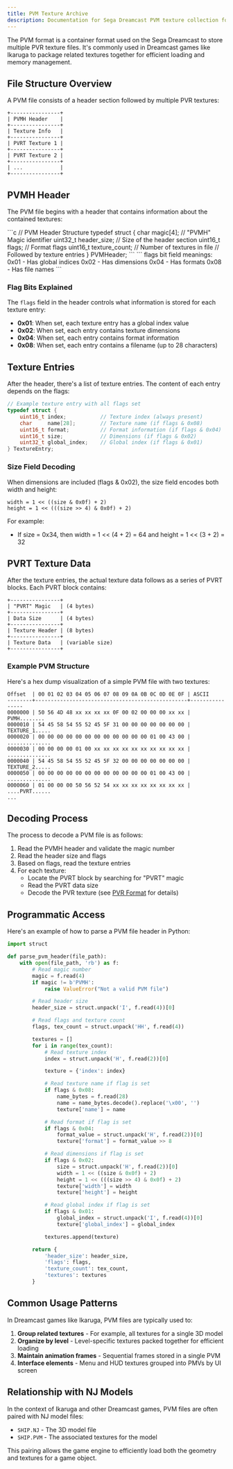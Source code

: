 ```yaml
---
title: PVM Texture Archive
description: Documentation for Sega Dreamcast PVM texture collection format
---
```



The PVM format is a container format used on the Sega Dreamcast to store multiple PVR texture files. It's commonly used in Dreamcast games like Ikaruga to package related textures together for efficient loading and memory management.

## File Structure Overview

A PVM file consists of a header section followed by multiple PVR textures:

```
+----------------+
| PVMH Header    |
+----------------+
| Texture Info   |
+----------------+
| PVRT Texture 1 |
+----------------+
| PVRT Texture 2 |
+----------------+
| ...            |
+----------------+
```

## PVMH Header

The PVM file begins with a header that contains information about the contained textures:

<Tabs>
  <TabItem label="Header Structure">
```c
// PVM Header Structure
typedef struct {
    char       magic[4];     // "PVMH" Magic identifier
    uint32_t   header_size;  // Size of the header section
    uint16_t   flags;        // Format flags
    uint16_t   texture_count; // Number of textures in file
    // Followed by texture entries
} PVMHeader;
```
  </TabItem>

  <TabItem label="Flag Bits">
```
flags bit field meanings:
0x01 - Has global indices
0x02 - Has dimensions
0x04 - Has formats
0x08 - Has file names
```
  </TabItem>
</Tabs>

### Flag Bits Explained

The `flags` field in the header controls what information is stored for each texture entry:

- **0x01**: When set, each texture entry has a global index value
- **0x02**: When set, each entry contains texture dimensions
- **0x04**: When set, each entry contains format information
- **0x08**: When set, each entry contains a filename (up to 28 characters)

## Texture Entries

After the header, there's a list of texture entries. The content of each entry depends on the flags:

```c
// Example texture entry with all flags set
typedef struct {
    uint16_t index;           // Texture index (always present)
    char     name[28];        // Texture name (if flags & 0x08)
    uint16_t format;          // Format information (if flags & 0x04)
    uint16_t size;            // Dimensions (if flags & 0x02)
    uint32_t global_index;    // Global index (if flags & 0x01)
} TextureEntry;
```

### Size Field Decoding

When dimensions are included (flags & 0x02), the size field encodes both width and height:

```
width = 1 << ((size & 0x0f) + 2)
height = 1 << (((size >> 4) & 0x0f) + 2)
```

For example:
- If size = 0x34, then width = 1 \<\< (4 + 2) = 64 and height = 1 \<\< (3 + 2) = 32

## PVRT Texture Data

After the texture entries, the actual texture data follows as a series of PVRT blocks. Each PVRT block contains:

```
+----------------+
| "PVRT" Magic   | (4 bytes)
+----------------+
| Data Size      | (4 bytes)
+----------------+
| Texture Header | (8 bytes)
+----------------+
| Texture Data   | (variable size)
+----------------+
```

### Example PVM Structure

Here's a hex dump visualization of a simple PVM file with two textures:

```
Offset  | 00 01 02 03 04 05 06 07 08 09 0A 0B 0C 0D 0E 0F | ASCII
--------+-------------------------------------------------+----------------
0000000 | 50 56 4D 48 xx xx xx xx 0F 00 02 00 00 00 xx xx | PVMH........
0000010 | 54 45 58 54 55 52 45 5F 31 00 00 00 00 00 00 00 | TEXTURE_1.....
0000020 | 00 00 00 00 00 00 00 00 00 00 00 00 01 00 43 00 | ..............
0000030 | 00 00 00 00 01 00 xx xx xx xx xx xx xx xx xx xx | ..............
0000040 | 54 45 58 54 55 52 45 5F 32 00 00 00 00 00 00 00 | TEXTURE_2.....
0000050 | 00 00 00 00 00 00 00 00 00 00 00 00 01 00 43 00 | ..............
0000060 | 01 00 00 00 50 56 52 54 xx xx xx xx xx xx xx xx | ....PVRT......
...
```

## Decoding Process

The process to decode a PVM file is as follows:

1. Read the PVMH header and validate the magic number
2. Read the header size and flags
3. Based on flags, read the texture entries
4. For each texture:
   - Locate the PVRT block by searching for "PVRT" magic
   - Read the PVRT data size
   - Decode the PVR texture (see [PVR Format](/file-formats/pvr/) for details)

## Programmatic Access

Here's an example of how to parse a PVM file header in Python:

```python
import struct

def parse_pvm_header(file_path):
    with open(file_path, 'rb') as f:
        # Read magic number
        magic = f.read(4)
        if magic != b'PVMH':
            raise ValueError("Not a valid PVM file")

        # Read header size
        header_size = struct.unpack('I', f.read(4))[0]

        # Read flags and texture count
        flags, tex_count = struct.unpack('HH', f.read(4))

        textures = []
        for i in range(tex_count):
            # Read texture index
            index = struct.unpack('H', f.read(2))[0]

            texture = {'index': index}

            # Read texture name if flag is set
            if flags & 0x08:
                name_bytes = f.read(28)
                name = name_bytes.decode().replace('\x00', '')
                texture['name'] = name

            # Read format if flag is set
            if flags & 0x04:
                format_value = struct.unpack('H', f.read(2))[0]
                texture['format'] = format_value >> 8

            # Read dimensions if flag is set
            if flags & 0x02:
                size = struct.unpack('H', f.read(2))[0]
                width = 1 << ((size & 0x0f) + 2)
                height = 1 << (((size >> 4) & 0x0f) + 2)
                texture['width'] = width
                texture['height'] = height

            # Read global index if flag is set
            if flags & 0x01:
                global_index = struct.unpack('I', f.read(4))[0]
                texture['global_index'] = global_index

            textures.append(texture)

        return {
            'header_size': header_size,
            'flags': flags,
            'texture_count': tex_count,
            'textures': textures
        }
```

## Common Usage Patterns

In Dreamcast games like Ikaruga, PVM files are typically used to:

1. **Group related textures** - For example, all textures for a single 3D model
2. **Organize by level** - Level-specific textures packed together for efficient loading
3. **Maintain animation frames** - Sequential frames stored in a single PVM
4. **Interface elements** - Menu and HUD textures grouped into PMVs by UI screen

## Relationship with NJ Models

In the context of Ikaruga and other Dreamcast games, PVM files are often paired with NJ model files:

- `SHIP.NJ` - The 3D model file
- `SHIP.PVM` - The associated textures for the model

This pairing allows the game engine to efficiently load both the geometry and textures for a game object.
